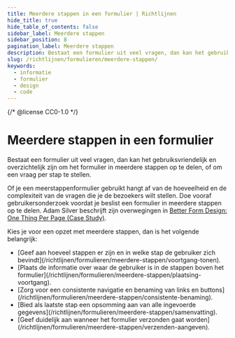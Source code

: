 ```yaml
---
title: Meerdere stappen in een formulier | Richtlijnen
hide_title: true
hide_table_of_contents: false
sidebar_label: Meerdere stappen
sidebar_position: 8
pagination_label: Meerdere stappen
description: Bestaat een formulier uit veel vragen, dan kan het gebruiksvriendelijk en overzichtelijk zijn om het formulier in meerdere stappen op te delen, of om een vraag per stap te stellen.
slug: /richtlijnen/formulieren/meerdere-stappen/
keywords:
  - informatie
  - formulier
  - design
  - code
---
```


{/* @license CC0-1.0 */}


# Meerdere stappen in een formulier

Bestaat een formulier uit veel vragen, dan kan het gebruiksvriendelijk en overzichtelijk zijn om het formulier in meerdere stappen op te delen, of om een vraag per stap te stellen.

Of je een meerstappenformulier gebruikt hangt af van de hoeveelheid en de complexiteit van de vragen die je de bezoekers wilt stellen. Doe vooraf gebruikersonderzoek voordat je beslist een formulier in meerdere stappen op te delen. Adam Silver beschrijft zijn overwegingen in [<span lang="en">Better Form Design: One Thing Per Page (Case Study)</span>](https://www.smashingmagazine.com/2017/05/better-form-design-one-thing-per-page/).

Kies je voor een opzet met meerdere stappen, dan is het volgende belangrijk:

- <FragmentRedirect id="geef-aan-hoeveel-stappen-er-zijn-en-in-welke-stap-de-gebruiker-zich-bevindt">
    [Geef aan hoeveel stappen er zijn en in welke stap de gebruiker zich
    bevindt](/richtlijnen/formulieren/meerdere-stappen/voortgang-tonen).
  </FragmentRedirect>
- <FragmentRedirect id="plaats-de-informatie-over-waar-de-gebruiker-is-in-de-stappen-boven-het-formulier">
    [Plaats de informatie over waar de gebruiker is in de stappen boven het
    formulier](/richtlijnen/formulieren/meerdere-stappen/plaatsing-voortgang).
  </FragmentRedirect>
- <FragmentRedirect id="zorg-voor-een-consistente-navigatie-en-benaming-van-links-en-buttons">
    [Zorg voor een consistente navigatie en benaming van links en
    buttons](/richtlijnen/formulieren/meerdere-stappen/consistente-benaming).
  </FragmentRedirect>
- <FragmentRedirect id="bied-als-laatste-stap-een-opsomming-aan-van-alle-ingevoerde-gegevens">
    [Bied als laatste stap een opsomming aan van alle ingevoerde
    gegevens](/richtlijnen/formulieren/meerdere-stappen/samenvatting).
  </FragmentRedirect>
- <FragmentRedirect id="geef-duidelijk-aan-wanneer-het-formulier-verzonden-gaat-worden">
    [Geef duidelijk aan wanneer het formulier verzonden gaat
    worden](/richtlijnen/formulieren/meerdere-stappen/verzenden-aangeven).
  </FragmentRedirect>

<FormFooterInfo />
